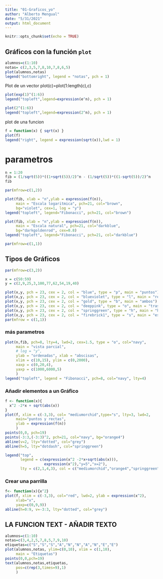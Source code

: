 ```yaml
---
title: "01-Graficos_yo"
author: "Alberto Mengual"
date: "5/31/2021"
output: html_document
---
```


```r
knitr::opts_chunk$set(echo = TRUE)
```

## Gráficos con la función `plot`


```r
alumnos=c(1:10)
notas= c(2,3,5,7,8,10,7,8,6,5)
plot(alumnos,notas)
legend("bottomright", legend = "notas", pch = 1)

```


Plot de un vector plot(c)=plot(1:length(c),c)
```r
plot(exp(1)^(1:6))
legend("topleft",legend=expression(e^n), pch = 1)

plot(2^(1:6))
legend("topleft",legend=expression(2^n), pch = 1)

```

plot de una funcion
```r
f = function(x) { sqrt(x) }
plot(f)
legend("right", legend = expression(sqrt(x)),lwd = 1)
```


# parametros

```r
n = 1:20
fib = (1/sqrt(5))*((1+sqrt(5))/2)^n - (1/sqrt(5))*((1-sqrt(5))/2)^n
fib

par(mfrow=c(1,2))

plot(fib, xlab = "n",ylab = expression(f(n)),
     main = "Escala logaritmica", pch=21, col="brown", 
     bg="violet", cex=1, log = "y")
legend("topleft", legend="Fibonacci", pch=21, col="brown")

plot(fib, xlab = "n",ylab = expression(f(n)),
     main = "Escala natural", pch=21, col="darkblue", 
     bg="darkgoldenrod", cex=0.8)
legend("topleft", legend="Fibonacci", pch=21, col="darkblue")

par(mfrow=c(1,1))

```

## Tipos de Gráficos
```r
par(mfrow=c(3,2))

x = c(50:59)
y = c(2,9,25,3,100,77,62,54,19,40)

plot(x,y, pch = 23, cex = 2, col = "blue", type = "p", main = "puntos")
plot(x,y, pch = 23, cex = 2, col = "blueviolet", type = "l", main = "rectas")
plot(x,y, pch = 23, cex = 2, col = "gold", type = "b", main = "ambos")
plot(x,y, pch = 23, cex = 2, col = "deeppink", type = "o", main = "traspasa")
plot(x,y, pch = 23, cex = 2, col = "springgreen", type = "h", main = "histograma")
plot(x,y, pch = 23, cex = 2, col = "firebrick1", type = "s", main = "escalones")
par(mfrow = c(1,1))
```

### más parametros
```r
plot(n,fib, pch=8, lty=4, lwd=2, cex=1.5, type = "o", col="navy", 
     main = "vista parcial",
     # log = "y",
     ylab = "ordenadas", xlab = "abscisas",
     xlim = c(10,15), ylim = c(0,2000),
     xaxp = c(0,20,4), 
     yaxp = c(1000,6000,5)
     )
legend("topleft", legend = "Fibonacci", pch=8, col="navy", lty=4)
```


### Añadir elementos a un Gráfico
```r
f <- function(x){
  x^2 -2*x + sqrt(abs(x))
}
plot(f, xlim = c(-3,3), col= "mediumorchid",type="s", lty=3, lwd=2,
     main="puntos y rectas",
     ylab = expression(f(n))
     )
points(0,0, pch=19)
points(-3:3,(-3:3)^2, pch=21, col="navy", bg="orange4")
abline(v=2, lty="dotted", col="grey")
abline(h=5, lty="dotdash", col="springgreen")

legend("top", 
       legend = c(expression(x^2 -2*x+sqrt(abs(x))),
                  expression(x^2),"y=5","x=2"),
       lty = c(2,1,4,3), col = c("mediumorchid","orange4","springgreen","grey"))

```


### Crear una parrilla
```r
f<- function(x){x^2}
plot(f, xlim = c(-3,3), col="red", lwd=2, ylab = expression(x^2), 
     xlab="x",
     yaxp=c(0,9,9))
abline(h=0:9, v=-3:3, lty="dotted", col="grey")
```

## LA FUNCION TEXT - AÑADIR TEXTO
```r
alumnos=c(1:10)
notas=c(3,4,2,5,7,8,5,7,9,10)
etiquetas=c("S","S","S","A","N","N","A","N","E","E")
plot(alumnos,notas, ylim=c(0,10), xlim = c(1,10),
     main = "Etiquetas")
points(0,0,pch=19)
text(alumnos,notas,etiquetas, 
     pos=c(rep(3,times=9),1)
     )

```





